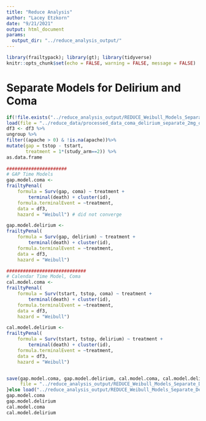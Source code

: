 ```yaml
---
title: "Reduce Analysis"
author: "Lacey Etzkorn"
date: "9/21/2021"
output: html_document
params: 
  output_dir: "../reduce_analysis_output/"
---
```


```r
library(frailtypack); library(gt); library(tidyverse)
knitr::opts_chunk$set(echo = FALSE, warning = FALSE, message = FALSE)
```

# Separate Models for Delirium and Coma

```r
if(!file.exists("../reduce_analysis_output/REDUCE_Weibull_Models_Separate_Delirium_Coma_20220921.rdata")){
load(file = "../reduce_data/processed_data_coma_delirium_separate_2mg_only.rdata")
df3 <- df3 %>% 
ungroup %>%
filter((apache > 0) & !is.na(apache))%>% 
mutate(gap = tstop - tstart,
       treatment = 1*(study_arm==2)) %>%
as.data.frame	
	
######################
# GAP Time Models 
gap.model.coma <-
frailtyPenal(
	formula = Surv(gap, coma) ~ treatment +
		terminal(death) + cluster(id),
	formula.terminalEvent = ~treatment,
	data = df3,
	hazard = "Weibull") # did not converge

gap.model.delirium <-
frailtyPenal(
	formula = Surv(gap, delirium) ~ treatment +
		terminal(death) + cluster(id),
	formula.terminalEvent = ~treatment,
	data = df3,
	hazard = "Weibull")

#############################
# Calendar Time Model, Coma
cal.model.coma <-
frailtyPenal(
	formula = Surv(tstart, tstop, coma) ~ treatment +
		terminal(death) + cluster(id),
	formula.terminalEvent = ~treatment,
	data = df3,
	hazard = "Weibull")

cal.model.delirium <-
frailtyPenal(
	formula = Surv(tstart, tstop, delirium) ~ treatment +
		terminal(death) + cluster(id),
	formula.terminalEvent = ~treatment,
	data = df3,
	hazard = "Weibull")


save(gap.model.coma, gap.model.delirium, cal.model.coma, cal.model.delirium,
     file = "../reduce_analysis_output/REDUCE_Weibull_Models_Separate_Delirium_Coma_20220921.rdata")
}else load("../reduce_analysis_output/REDUCE_Weibull_Models_Separate_Delirium_Coma_20220921.rdata")
gap.model.coma
gap.model.delirium
cal.model.coma
cal.model.delirium
```
